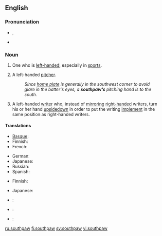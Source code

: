 {{was wotd|2006|September|30}}
==English==
{{wikipedia}}

===Pronunciation===
* {{IPA|/ˈsaʊθˌpɔː/}}, {{SAMPA|/saUT%pO:/}}
* {{audio|en-us-southpaw.ogg|Audio (US)}}

===Noun===
{{en-noun}}

# {{informal}} One who is [[left-handed]], especially in [[sport]]s.
# {{baseball}} A left-handed [[pitcher]].
#: ''Since [[home plate]] is generally in the southwest corner to avoid glare in the batter's eyes, a '''southpaw's''' pitching hand is to the south.''
# A left-handed [[write]]r who, instead of [[mirror]]ing [[right-handed]] writers, turn his or her hand [[upsidedown]] in order to put the writing [[implement]] in the same position as right-handed writers.

====Translations====
{{trans-top|informal: one who is left-handed}}
* [[Basque]]: {{t|eu|ezkerti|xs=Basque}}
* Finnish: {{t+|fi|vasuri}}
* French: {{t+|fr|gaucher|m}}
{{trans-mid}}
* German: {{t+|de|Linkshänder|m}}
* Japanese: {{t|ja|sc=Jpan|左利き|tr=[[ひだりきき]], hidarikiki}}
* Russian: {{t-|ru|левша|m|f|tr=levšá}}
* Spanish: {{t+|es|zurdo|m}}
{{trans-bottom}}

{{trans-top|baseball: left-handed pitcher}}
* Finnish: {{t+|fi|vasuri}}
{{trans-mid}}
* Japanese: {{t|ja|sc=Jpan|サウスポー|tr=さうすぽー, sausupō}}
{{trans-bottom}}

{{trans-top|left-handed writer who turns their hand upside down to write}}
{{trans-mid}}
{{trans-bottom}}

{{checktrans-top}}
* {{ttbc|Dutch}}: {{t+|nl|linkshandig}}
* {{ttbc|Kurdish}}: {{t-|ku|destçep}}
{{trans-mid}}
* {{ttbc|Polish}}: {{t-|pl|leworęczny|m}}
{{trans-bottom}}

[[ru:southpaw]]
[[fi:southpaw]]
[[sv:southpaw]]
[[vi:southpaw]]
